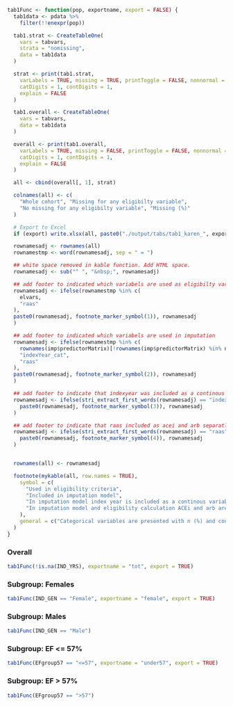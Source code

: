 ```r

tab1Func <- function(pop, exportname, export = FALSE) {
  tab1data <- pdata %>%
    filter(!!enexpr(pop))

  tab1.strat <- CreateTableOne(
    vars = tabvars,
    strata = "nomissing",
    data = tab1data
  )

  strat <- print(tab1.strat,
    varLabels = TRUE, missing = TRUE, printToggle = FALSE, nonnormal = tabvars, test = FALSE,
    catDigits = 1, contDigits = 1,
    explain = FALSE
  )

  tab1.overall <- CreateTableOne(
    vars = tabvars,
    data = tab1data
  )

  overall <- print(tab1.overall,
    varLabels = TRUE, missing = FALSE, printToggle = FALSE, nonnormal = tabvars,
    catDigits = 1, contDigits = 1,
    explain = FALSE
  )

  all <- cbind(overall[, 1], strat)

  colnames(all) <- c(
    "Whole cohort", "Missing for any eligibilty variable",
    "No missing for any eligibilty variable", "Missing (%)"
  )

  # Export to Excel
  if (export) write.xlsx(all, paste0("./output/tabs/tab1_karen_", exportname, "_", Sys.Date(), ".xlsx"), rowNames = TRUE)

  rownamesadj <- rownames(all)
  rownamestmp <- word(rownamesadj, sep = " = ")

  ## white space removed in kable function. Add HTML space.
  rownamesadj <- sub("^ ", "&nbsp;", rownamesadj)

  ## add footer to indicated which variabels are used as eligibilty variables
  rownamesadj <- ifelse(rownamestmp %in% c(
    elvars,
    "raas"
  ),
  paste0(rownamesadj, footnote_marker_symbol(1)), rownamesadj
  )

  ## add footer to indicated which variabels are used in imputation
  rownamesadj <- ifelse(rownamestmp %in% c(
    rownames(imp$predictorMatrix)[!rownames(imp$predictorMatrix) %in% noimpvars],
    "indexYear_cat",
    "raas"
  ),
  paste0(rownamesadj, footnote_marker_symbol(2)), rownamesadj
  )

  ## add footer to indicate that indexyear was included as a continous variable in imputation model
  rownamesadj <- ifelse(stri_extract_first_words(rownamesadj) == "indexYear_cat",
    paste0(rownamesadj, footnote_marker_symbol(3)), rownamesadj
  )

  ## add footer to indicate that raas included as acei and arb separatly in model
  rownamesadj <- ifelse(stri_extract_first_words(rownamesadj) == "raas",
    paste0(rownamesadj, footnote_marker_symbol(4)), rownamesadj
  )


  rownames(all) <- rownamesadj

  footnote(mykable(all, row.names = TRUE),
    symbol = c(
      "Used in eligibility criteria",
      "Included in imputation model",
      "In imputation model index year is included as a continous variable",
      "In imputation model and eligibility calculation ACEi and arb are included separetly"
    ),
    general = c("Categorical variables are presented with n (%) and continous variables with median [q1-q3]")
  )
}
```


### Overall
```r
tab1Func(!is.na(IND_YRS), exportname = "tot", export = TRUE)
```

### Subgroup: Females
```r
tab1Func(IND_GEN == "Female", exportname = "female", export = TRUE)
```

### Subgroup: Males
```r
tab1Func(IND_GEN == "Male")
```

### Subgroup: EF <= 57%
```r
tab1Func(EFgroup57 == "<=57", exportname = "under57", export = TRUE)
```

### Subgroup: EF > 57%
```r
tab1Func(EFgroup57 == ">57")
```
